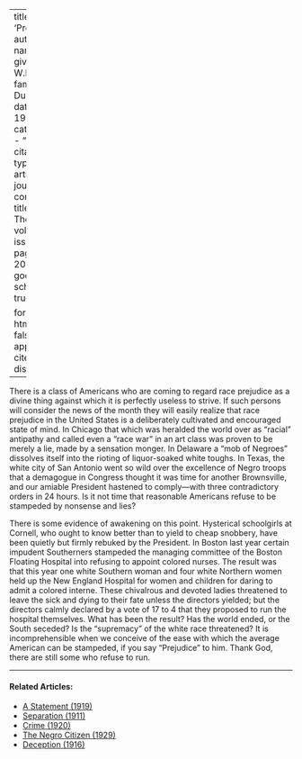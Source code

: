 
---
title: 'Prejudice'
author:
  - name:
      given: W.E.B.
      family: Du Bois
date: May 1911
categories: 
  - ""
citation: 
  type: article-journal
  container-title: The Crisis
  volume: 2
  issue: 1
  page: 19-20
google-scholar: true

format:
  html:
    toc: false
    appendix-cite-as: display
---



There is a class of Americans who are coming to regard race prejudice as a divine thing against which it is perfectly useless to strive. If such persons will consider the news of the month they will easily realize that race prejudice in the United States is a deliberately cultivated and encouraged state of mind. In Chicago that which was heralded the world over as "racial" antipathy and called even a "race war" in an art class was proven to be merely a lie, made by a sensation monger. In Delaware a "mob of Negroes" dissolves itself into the rioting of liquor-soaked white toughs. In Texas, the white city of San Antonio went so wild over the excellence of Negro troops that a demagogue in
Congress thought it was time for another Brownsville, and our amiable President hastened to comply---with three contradictory orders in 24 hours. Is it not time that reasonable Americans refuse to be stampeded by nonsense and lies?

There is some evidence of awakening on this point. Hysterical schoolgirls at Cornell, who ought to know better than to yield to cheap snobbery, have been quietly but firmly rebuked by the President. In Boston last year certain impudent Southerners stampeded the managing committee of the Boston Floating Hospital into refusing to appoint colored nurses. The result was that this year one white Southern woman and four white Northern women held up the New England Hospital for women and children for daring to admit a colored interne. These chivalrous and devoted ladies threatened to leave the sick and dying to their fate unless the directors yielded; but the directors calmly declared by a vote of 17 to 4 that they proposed to run the hospital themselves. What has been the result? Has the world ended, or the South seceded? Is the "supremacy" of the white race threatened? It is incomprehensible when we conceive of the ease with which the average American can be stampeded, if you say "Prejudice" to him. Thank God, there are still some who refuse to run.

<!-- Similar articles start here -->
<div  class="clear-wrap"></div>
<hr>
#### Related Articles:

* [A Statement (1919)](/Volumes/19/01/statement.html)
* [Separation (1911)](/Volumes/01/04/separation.html)
* [Crime (1920)](/Volumes/19/04/crime.html)
* [The Negro Citizen (1929)](/Volumes/36/05/negro_citizen.html)
* [Deception (1916)](/Volumes/12/02/deception.html)

<!-- Similar articles end here -->
